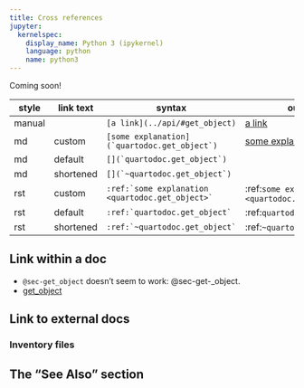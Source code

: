 ```yaml
---
title: Cross references
jupyter:
  kernelspec:
    display_name: Python 3 (ipykernel)
    language: python
    name: python3
---
```


Coming soon!

| style | link text | syntax | output |
| ----- | ---- | ------ | ------ |
| manual |  | `[a link](../api/#get_object)` | [a link](../api/#get_object) | 
| md | custom  | `` [some explanation](`quartodoc.get_object`) `` | [some explanation](`quartodoc.get_object`) |
| md | default | `` [](`quartodoc.get_object`) `` | [](`quartodoc.get_object`) |
| md | shortened | `` [](`~quartodoc.get_object`) `` | [](`~quartodoc.get_object`) |
| rst | custom | `` :ref:`some explanation <quartodoc.get_object>` `` | :ref:`some explanation <quartodoc.get_object>` |
| rst | default | `` :ref:`quartodoc.get_object` `` | :ref:`quartodoc.get_object` |
| rst | shortened | `` :ref:`~quartodoc.get_object` `` | :ref:`~quartodoc.get_object` |

## Link within a doc

* `@sec-get_object` doesn't seem to work: @sec-get-_object.
* [get_object](/api/#sec-get_object)

## Link to external docs

### Inventory files


## The "See Also" section


